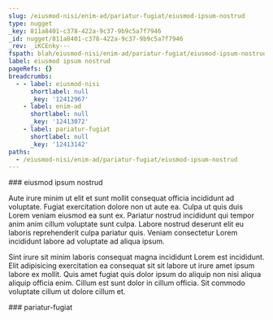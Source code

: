 ```yaml
---
slug: /eiusmod-nisi/enim-ad/pariatur-fugiat/eiusmod-ipsum-nostrud
type: nugget
_key: 811a8401-c378-422a-9c37-9b9c5a7f7946
_id: nugget/811a8401-c378-422a-9c37-9b9c5a7f7946
_rev: _iKCEnky---
fspath: blah/eiusmod-nisi/enim-ad/pariatur-fugiat/eiusmod-ipsum-nostrud.md
label: eiusmod ipsum nostrud
pageRefs: {}
breadcrumbs:
  - - label: eiusmod-nisi
      shortlabel: null
      _key: '12412967'
    - label: enim-ad
      shortlabel: null
      _key: '12413072'
    - label: pariatur-fugiat
      shortlabel: null
      _key: '12413142'
paths:
  - /eiusmod-nisi/enim-ad/pariatur-fugiat/eiusmod-ipsum-nostrud
---
```


<NuggetArea>
<Nugget slug="/eiusmod-nisi/enim-ad/pariatur-fugiat/eiusmod-ipsum-nostrud" type="nugget" _key="811a8401-c378-422a-9c37-9b9c5a7f7946" _id="nugget/811a8401-c378-422a-9c37-9b9c5a7f7946" _rev="_iKCEnky---" fspath="blah/eiusmod-nisi/enim-ad/pariatur-fugiat/eiusmod-ipsum-nostrud.md" label="eiusmod ipsum nostrud" paths="/eiusmod-nisi/enim-ad/pariatur-fugiat/eiusmod-ipsum-nostrud">
<NuggetBody>
### eiusmod ipsum nostrud

Aute irure minim ut elit et sunt mollit consequat officia incididunt ad voluptate. Fugiat exercitation dolore non ut aute ea. Culpa ut quis duis Lorem veniam eiusmod ea sunt ex. Pariatur nostrud incididunt qui tempor anim anim cillum voluptate sunt culpa. Labore nostrud deserunt elit eu laboris reprehenderit culpa pariatur quis. Veniam consectetur Lorem incididunt labore ad voluptate ad aliqua ipsum.

Sint irure sit minim laboris consequat magna incididunt Lorem est incididunt. Elit adipisicing exercitation ea consequat sit sit labore ut irure amet ipsum labore ex mollit. Quis amet fugiat quis dolor ipsum do aliquip non nisi aliqua aliquip officia enim. Cillum est sunt dolor in cillum officia. Sit commodo voluptate cillum ut dolore cillum et.

</NuggetBody>
<Breadcrumbs>
<Crumbs>
<Crumb _key="12412967" label="eiusmod-nisi" /><Crumb _key="12413072" label="enim-ad" /><Crumb _key="12413142" label="pariatur-fugiat" />
</Crumbs>
</Breadcrumbs>
</Nugget>

<NuggetsInbound>
</NuggetsInbound>
<NuggetsOutbound>
</NuggetsOutbound>
</NuggetArea>
<PassagesInbound>
<Passage direction="inbound" type="passage" _key="12413142" _id="passage/12413142" _rev="_iKCEnkq--_" label="pariatur-fugiat" passage="pariatur-fugiat" fspath="blah/eiusmod-nisi/enim-ad/pariatur-fugiat" paths="/eiusmod-nisi/enim-ad/pariatur-fugiat" slug="/eiusmod-nisi/enim-ad/pariatur-fugiat">
<NuggetBody>
### pariatur-fugiat

</NuggetBody>
<Breadcrumbs>
<Crumbs>
<Crumb _key="12412967" label="eiusmod-nisi" /><Crumb _key="12413072" label="enim-ad" />
</Crumbs>
</Breadcrumbs>
</Passage>

</PassagesInbound>
<PassagesOutbound>
</PassagesOutbound>